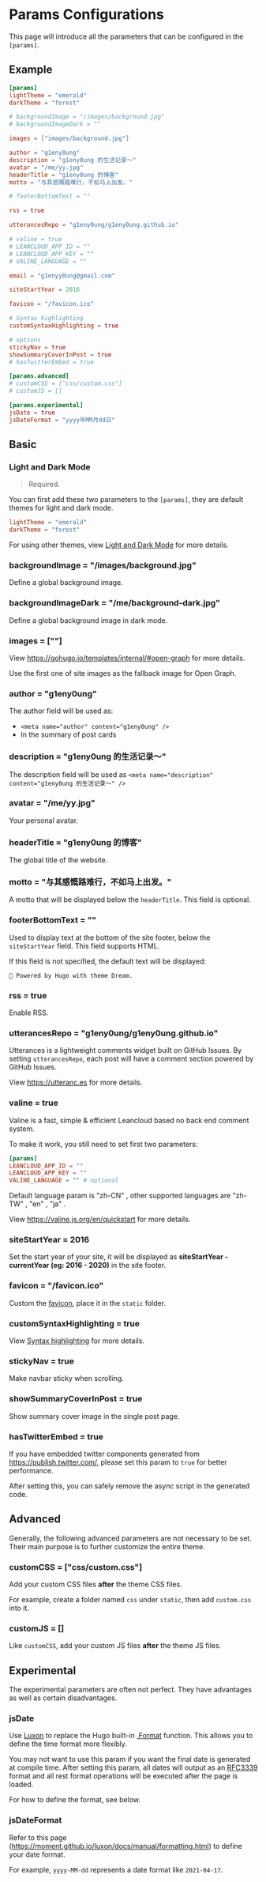 
# Params Configurations

This page will introduce all the parameters that can be configured in the `[params]`.

## Example

```toml
[params]
lightTheme = "emerald"
darkTheme = "forest"

# backgroundImage = "/images/background.jpg"
# backgroundImageDark = ""

images = ["images/background.jpg"]

author = "g1eny0ung"
description = "g1eny0ung 的生活记录～"
avatar = "/me/yy.jpg"
headerTitle = "g1eny0ung 的博客"
motto = "与其感慨路难行，不如马上出发。"

# footerBottomText = ""

rss = true

utterancesRepo = "g1eny0ung/g1eny0ung.github.io"

# valine = true
# LEANCLOUD_APP_ID = ""
# LEANCLOUD_APP_KEY = ""
# VALINE_LANGUAGE = ""

email = "g1enyy0ung@gmail.com"

siteStartYear = 2016

favicon = "/favicon.ico"

# Syntax highlighting
customSyntaxHighlighting = true

# options
stickyNav = true
showSummaryCoverInPost = true
# hasTwitterEmbed = true

[params.advanced]
# customCSS = ["css/custom.css"]
# customJS = []

[params.experimental]
jsDate = true
jsDateFormat = "yyyy年MM月dd日"
```

## Basic

### Light and Dark Mode

> Required.

You can first add these two parameters to the `[params]`, they are default themes for light and dark mode.

```toml
lightTheme = "emerald"
darkTheme = "forest"
```

For using other themes, view [Light and Dark Mode](light-and-dark-mode.md) for more details.

### backgroundImage = "/images/background.jpg"

Define a global background image.

### backgroundImageDark = "/me/background-dark.jpg"

Define a global background image in dark mode.

### images = [""]

View https://gohugo.io/templates/internal/#open-graph for more details.

Use the first one of site images as the fallback image for Open Graph.

### author = "g1eny0ung"

The author field will be used as:

- `<meta name="author" content="g1eny0ung" />`
- In the summary of post cards

### description = "g1eny0ung 的生活记录～"

The description field will be used as `<meta name="description" content="g1eny0ung 的生活记录～" />`

### avatar = "/me/yy.jpg"

Your personal avatar.

### headerTitle = "g1eny0ung 的博客"

The global title of the website.

### motto = "与其感慨路难行，不如马上出发。"

A motto that will be displayed below the `headerTitle`. This field is optional.

### footerBottomText = ""

Used to display text at the bottom of the site footer, below the `siteStartYear` field. This field supports HTML.

If this field is not specified, the default text will be displayed:

`🌱 Powered by Hugo with theme Dream.`

### rss = true

Enable RSS.

### utterancesRepo = "g1eny0ung/g1eny0ung.github.io"

Utterances is a lightweight comments widget built on GitHub Issues. By setting `utterancesRepo`, each post will have a comment section powered by GitHub Issues.

View https://utteranc.es for more details.

### valine = true

Valine is a fast, simple & efficient Leancloud based no back end comment system.

To make it work, you still need to set first two parameters:

```toml
[params]
LEANCLOUD_APP_ID = ""
LEANCLOUD_APP_KEY = ""
VALINE_LANGUAGE = "" # optional
```

Default language param is "zh-CN" , other supported languages are "zh-TW" , "en" , "ja" .

View https://valine.js.org/en/quickstart for more details.

### siteStartYear = 2016

Set the start year of your site, it will be displayed as **siteStartYear - currentYear (eg: 2016 - 2020)** in the
site footer.

### favicon = "/favicon.ico"

Custom the [favicon](https://en.wikipedia.org/wiki/Favicon), place it in the `static` folder.

### customSyntaxHighlighting = true

View [Syntax highlighting](syntax-highlighting.md) for more details.

### stickyNav = true

Make navbar sticky when scrolling.

### showSummaryCoverInPost = true

Show summary cover image in the single post page.

### hasTwitterEmbed = true

If you have embedded twitter components generated from https://publish.twitter.com/, please set this param to `true` for better performance.

After setting this, you can safely remove the async script in the generated code.

## Advanced

<Callout type="info">
  Generally, the following advanced parameters are not necessary to be set. Their main purpose is to further customize
  the entire theme.
</Callout>

### customCSS = ["css/custom.css"]

Add your custom CSS files **after** the theme CSS files.

For example, create a folder named `css` under `static`, then add `custom.css` into it.

### customJS = []

Like `customCSS`, add your custom JS files **after** the theme JS files.

## Experimental

<Callout type="info">
  The experimental parameters are often not perfect. They have advantages as well as certain disadvantages.
</Callout>

### jsDate

Use [Luxon](https://moment.github.io/luxon/index.html) to replace the Hugo built-in [.Format](https://gohugo.io/functions/format/) function. This allows you to define the time format more flexibly.

You may not want to use this param if you want the final date is generated at compile time. After setting this param, all dates will output as an [RFC3339](https://en.wikipedia.org/wiki/ISO_8601) format and all rest format operations will be executed after the page is loaded.

For how to define the format, see below.

### jsDateFormat

Refer to this page (https://moment.github.io/luxon/docs/manual/formatting.html) to define your date format.

For example, `yyyy-MM-dd` represents a date format like `2021-04-17`.
